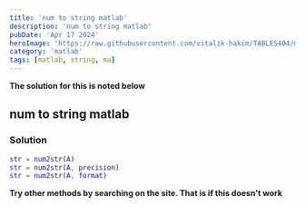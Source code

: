 ---
title: 'num to string matlab'
description: 'num to string matlab'
pubDate: 'Apr 17 2024'
heroImage: 'https://raw.githubusercontent.com/vitalik-hakim/TABLES404/main/error_b/Matlab.png'
category: 'matlab'
tags: [matlab, string, ma]
---

**The solution for this is noted below**

## num to string matlab

### Solution

```matlab
str = num2str(A)
str = num2str(A, precision)
str = num2str(A, format)
```
**Try other methods by searching on the site. That is if this doesn't work**
